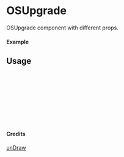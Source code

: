 
<Meta of={OSUpgrade} title="unDraw/OSUpgrade" />

# OSUpgrade

OSUpgrade component with different props.

#### Example

<Canvas of={OSUpgrade.Primary} />

## Usage

```ts
import { OSUpgrade } from "yadl-ui";

const Example = () => {
  return (
      <OSUpgrade />
  );
};

export default Example;
```

#### Credits
[unDraw](https://undraw.co/illustrations)
